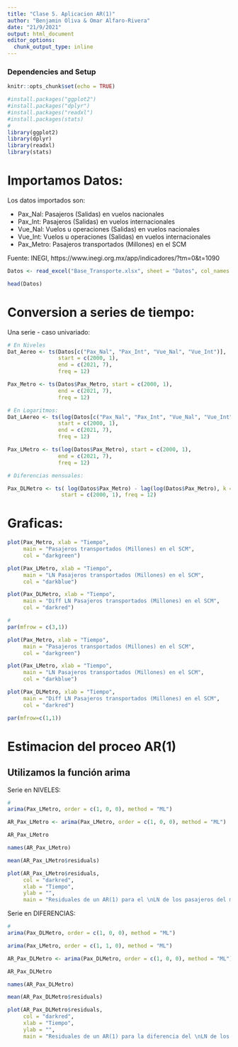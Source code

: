 ```yaml
---
title: "Clase 5. Aplicacion AR(1)"
author: "Benjamin Oliva & Omar Alfaro-Rivera"
date: "21/9/2021"
output: html_document
editor_options: 
  chunk_output_type: inline
---
```


### Dependencies and Setup
```r
knitr::opts_chunk$set(echo = TRUE)

#install.packages("ggplot2")
#install.packages("dplyr")
#install.packages("readxl")
#install.packages(stats)
# 
library(ggplot2)
library(dplyr)
library(readxl)
library(stats)

```

# Importamos Datos:

Los datos importados son:

* Pax_Nal: Pasajeros (Salidas) en vuelos nacionales
* Pax_Int: Pasajeros (Salidas) en vuelos internacionales 
* Vue_Nal: Vuelos u operaciones (Salidas) en vuelos nacionales
* Vue_Int: Vuelos u operaciones (Salidas) en vuelos internacionales
* Pax_Metro: Pasajeros transportados (Millones) en el SCM

Fuente: INEGI, https://www.inegi.org.mx/app/indicadores/?tm=0&t=1090

```r

Datos <- read_excel("Base_Transporte.xlsx", sheet = "Datos", col_names = TRUE)

head(Datos)

```


# Conversion a series de tiempo:

Una serie - caso univariado:

```r

# En Niveles
Dat_Aereo <- ts(Datos[c("Pax_Nal", "Pax_Int", "Vue_Nal", "Vue_Int")], 
                start = c(2000, 1), 
                end = c(2021, 7), 
                freq = 12)

Pax_Metro <- ts(Datos$Pax_Metro, start = c(2000, 1), 
                end = c(2021, 7), 
                freq = 12)

# En Logaritmos:
Dat_LAereo <- ts(log(Datos[c("Pax_Nal", "Pax_Int", "Vue_Nal", "Vue_Int")]), 
                start = c(2000, 1), 
                end = c(2021, 7), 
                freq = 12)

Pax_LMetro <- ts(log(Datos$Pax_Metro), start = c(2000, 1), 
                end = c(2021, 7), 
                freq = 12)

# Diferencias mensuales:

Pax_DLMetro <- ts( log(Datos$Pax_Metro) - lag(log(Datos$Pax_Metro), k = 1),
                 start = c(2000, 1), freq = 12)

```

# Graficas:

```r

plot(Pax_Metro, xlab = "Tiempo", 
     main = "Pasajeros transportados (Millones) en el SCM",
     col = "darkgreen")

plot(Pax_LMetro, xlab = "Tiempo", 
     main = "LN Pasajeros transportados (Millones) en el SCM",
     col = "darkblue")

plot(Pax_DLMetro, xlab = "Tiempo", 
     main = "Diff LN Pasajeros transportados (Millones) en el SCM", 
     col = "darkred")

```


```r

#
par(mfrow = c(3,1))

plot(Pax_Metro, xlab = "Tiempo", 
     main = "Pasajeros transportados (Millones) en el SCM",
     col = "darkgreen")

plot(Pax_LMetro, xlab = "Tiempo", 
     main = "LN Pasajeros transportados (Millones) en el SCM",
     col = "darkblue")

plot(Pax_DLMetro, xlab = "Tiempo", 
     main = "Diff LN Pasajeros transportados (Millones) en el SCM", 
     col = "darkred")

par(mfrow=c(1,1))

```

# Estimacion del proceo AR(1)
## Utilizamos la función arima

Serie en NIVELES:

```r
# 
arima(Pax_LMetro, order = c(1, 0, 0), method = "ML")

AR_Pax_LMetro <- arima(Pax_LMetro, order = c(1, 0, 0), method = "ML")

AR_Pax_LMetro

names(AR_Pax_LMetro)

mean(AR_Pax_LMetro$residuals)

plot(AR_Pax_LMetro$residuals, 
     col = "darkred",
     xlab = "Tiempo", 
     ylab = "",
     main = "Residuales de un AR(1) para el \nLN de los pasajeros del metro de la CDMX")

```

Serie en DIFERENCIAS:

```r
# 
arima(Pax_DLMetro, order = c(1, 0, 0), method = "ML")

arima(Pax_LMetro, order = c(1, 1, 0), method = "ML")

AR_Pax_DLMetro <- arima(Pax_DLMetro, order = c(1, 0, 0), method = "ML")

AR_Pax_DLMetro

names(AR_Pax_DLMetro)

mean(AR_Pax_DLMetro$residuals)

plot(AR_Pax_DLMetro$residuals, 
     col = "darkred",
     xlab = "Tiempo", 
     ylab = "",
     main = "Residuales de un AR(1) para la diferencia del \nLN de los pasajeros del metro de la CDMX")

```


